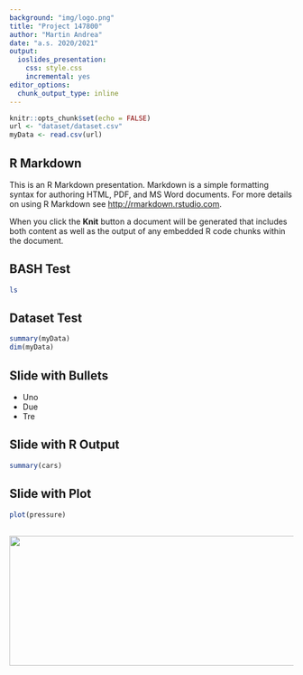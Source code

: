 ```yaml
---
background: "img/logo.png"
title: "Project 147800"
author: "Martin Andrea"
date: "a.s. 2020/2021"
output:
  ioslides_presentation:
    css: style.css
    incremental: yes
editor_options: 
  chunk_output_type: inline
---
```


```r
knitr::opts_chunk$set(echo = FALSE)
url <- "dataset/dataset.csv"
myData <- read.csv(url)

```
## R Markdown

This is an R Markdown presentation. Markdown is a simple formatting syntax for authoring HTML, PDF, and MS Word documents. For more details on using R Markdown see <http://rmarkdown.rstudio.com>.

When you click the **Knit** button a document will be generated that includes both content as well as the output of any embedded R code chunks within the document.

## BASH Test

```bash
ls
```

## Dataset Test

```r
summary(myData)
dim(myData)
```

## Slide with Bullets

- Uno
- Due
- Tre

## Slide with R Output

```r
summary(cars)
```

## Slide with Plot

```r
plot(pressure)
```

##

<div style="text-align:center;vertical-align:middle;">
<img width = "800" height = "230" src="img/uniud.png"/>
</div>
